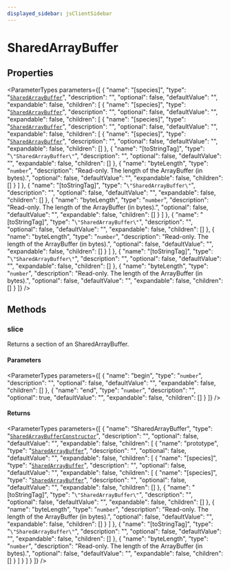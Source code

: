 ```yaml
---
displayed_sidebar: jsClientSidebar
---
```



# SharedArrayBuffer

## Properties

<ParameterTypes parameters={[
  {
    "name": "[species]",
    "type": "[`SharedArrayBuffer`](../../modules/internal.mdx#sharedarraybuffer)",
    "description": "",
    "optional": false,
    "defaultValue": "",
    "expandable": false,
    "children": [
      {
        "name": "[species]",
        "type": "[`SharedArrayBuffer`](../../modules/internal.mdx#sharedarraybuffer)",
        "description": "",
        "optional": false,
        "defaultValue": "",
        "expandable": false,
        "children": [
          {
            "name": "[species]",
            "type": "[`SharedArrayBuffer`](../../modules/internal.mdx#sharedarraybuffer)",
            "description": "",
            "optional": false,
            "defaultValue": "",
            "expandable": false,
            "children": [
              {
                "name": "[species]",
                "type": "[`SharedArrayBuffer`](../../modules/internal.mdx#sharedarraybuffer)",
                "description": "",
                "optional": false,
                "defaultValue": "",
                "expandable": false,
                "children": []
              },
              {
                "name": "[toStringTag]",
                "type": "``\"SharedArrayBuffer\"``",
                "description": "",
                "optional": false,
                "defaultValue": "",
                "expandable": false,
                "children": []
              },
              {
                "name": "byteLength",
                "type": "`number`",
                "description": "Read-only. The length of the ArrayBuffer (in bytes).",
                "optional": false,
                "defaultValue": "",
                "expandable": false,
                "children": []
              }
            ]
          },
          {
            "name": "[toStringTag]",
            "type": "``\"SharedArrayBuffer\"``",
            "description": "",
            "optional": false,
            "defaultValue": "",
            "expandable": false,
            "children": []
          },
          {
            "name": "byteLength",
            "type": "`number`",
            "description": "Read-only. The length of the ArrayBuffer (in bytes).",
            "optional": false,
            "defaultValue": "",
            "expandable": false,
            "children": []
          }
        ]
      },
      {
        "name": "[toStringTag]",
        "type": "``\"SharedArrayBuffer\"``",
        "description": "",
        "optional": false,
        "defaultValue": "",
        "expandable": false,
        "children": []
      },
      {
        "name": "byteLength",
        "type": "`number`",
        "description": "Read-only. The length of the ArrayBuffer (in bytes).",
        "optional": false,
        "defaultValue": "",
        "expandable": false,
        "children": []
      }
    ]
  },
  {
    "name": "[toStringTag]",
    "type": "``\"SharedArrayBuffer\"``",
    "description": "",
    "optional": false,
    "defaultValue": "",
    "expandable": false,
    "children": []
  },
  {
    "name": "byteLength",
    "type": "`number`",
    "description": "Read-only. The length of the ArrayBuffer (in bytes).",
    "optional": false,
    "defaultValue": "",
    "expandable": false,
    "children": []
  }
]} />

## Methods

### slice

Returns a section of an SharedArrayBuffer.

#### Parameters

<ParameterTypes parameters={[
  {
    "name": "begin",
    "type": "`number`",
    "description": "",
    "optional": false,
    "defaultValue": "",
    "expandable": false,
    "children": []
  },
  {
    "name": "end",
    "type": "`number`",
    "description": "",
    "optional": true,
    "defaultValue": "",
    "expandable": false,
    "children": []
  }
]} />

#### Returns

<ParameterTypes parameters={[
  {
    "name": "SharedArrayBuffer",
    "type": "[`SharedArrayBufferConstructor`](internal.SharedArrayBufferConstructor.mdx)",
    "description": "",
    "optional": false,
    "defaultValue": "",
    "expandable": false,
    "children": [
      {
        "name": "prototype",
        "type": "[`SharedArrayBuffer`](../../modules/internal.mdx#sharedarraybuffer)",
        "description": "",
        "optional": false,
        "defaultValue": "",
        "expandable": false,
        "children": [
          {
            "name": "[species]",
            "type": "[`SharedArrayBuffer`](../../modules/internal.mdx#sharedarraybuffer)",
            "description": "",
            "optional": false,
            "defaultValue": "",
            "expandable": false,
            "children": [
              {
                "name": "[species]",
                "type": "[`SharedArrayBuffer`](../../modules/internal.mdx#sharedarraybuffer)",
                "description": "",
                "optional": false,
                "defaultValue": "",
                "expandable": false,
                "children": []
              },
              {
                "name": "[toStringTag]",
                "type": "``\"SharedArrayBuffer\"``",
                "description": "",
                "optional": false,
                "defaultValue": "",
                "expandable": false,
                "children": []
              },
              {
                "name": "byteLength",
                "type": "`number`",
                "description": "Read-only. The length of the ArrayBuffer (in bytes).",
                "optional": false,
                "defaultValue": "",
                "expandable": false,
                "children": []
              }
            ]
          },
          {
            "name": "[toStringTag]",
            "type": "``\"SharedArrayBuffer\"``",
            "description": "",
            "optional": false,
            "defaultValue": "",
            "expandable": false,
            "children": []
          },
          {
            "name": "byteLength",
            "type": "`number`",
            "description": "Read-only. The length of the ArrayBuffer (in bytes).",
            "optional": false,
            "defaultValue": "",
            "expandable": false,
            "children": []
          }
        ]
      }
    ]
  }
]} />
